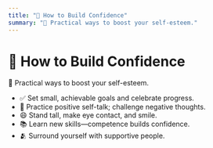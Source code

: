 ```yaml
---
title: "💪 How to Build Confidence"
summary: "🚀 Practical ways to boost your self-esteem."
---
```


# 💪 How to Build Confidence

🚀 Practical ways to boost your self-esteem.

- ✅ Set small, achievable goals and celebrate progress.  
- 🧠 Practice positive self-talk; challenge negative thoughts.  
- 😄 Stand tall, make eye contact, and smile.  
- 📚 Learn new skills—competence builds confidence.  
- 🫂 Surround yourself with supportive people.  

